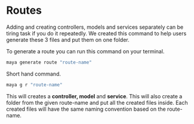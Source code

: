 # Routes

Adding and creating controllers, models and services separately can be tiring task if you do it repeatedly. We created this command to help users generate these 3 files and put them on one folder.

To generate a route you can run this command on your terminal.

```js
maya generate route "route-name"
```

Short hand command.

```js
maya g r "route-name"
```

This will creates a **controller, model** and **service**. This will also create a folder from the given route-name and put all the created files inside. Each created files will have the same naming convention based on the route-name.
